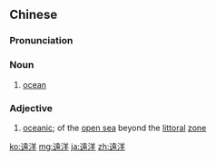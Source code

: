 {{also|远洋}}
==Chinese==
{{zh-forms|s=远洋}}

===Pronunciation===
{{zh-pron
|m=yuǎnyáng
|c=jyun5 joeng4
|mn=qz,tw,xm:oán-iûⁿ/zz:oán-iôⁿ
|cat=n,a
}}

===Noun===
{{zh-noun}}

# [[ocean]]

===Adjective===
{{zh-adj}}

# [[oceanic]]; of the [[open sea]] beyond the [[littoral]] [[zone]]

[[ko:遠洋]]
[[mg:遠洋]]
[[ja:遠洋]]
[[zh:遠洋]]